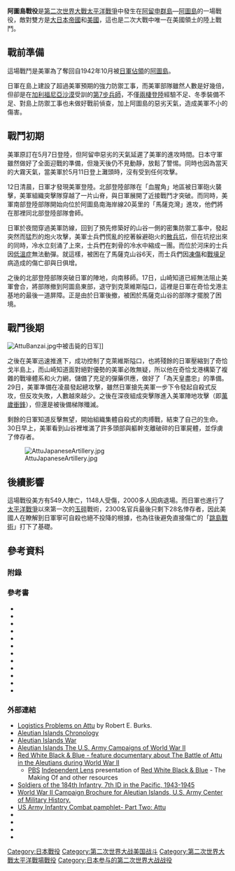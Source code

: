 {{FixBunching|beg}}
{{Infobox Military Conflict
|conflict= 阿圖島戰役
|        image=[[Image:US_troops_at_the_Battle_of_Attu.jpg|300px]]
|      caption=阿圖島戰役的美軍
|     partof=[[第二次世界大戰|第二次世界大戰]][[太平洋戰爭|太平洋戰爭]]
|         date=1943年5月11日－1943年5月30日
|        place=[[阿拉斯加州|阿拉斯加州]]的[[阿圖島|阿圖島]]
|       result=[[美軍|美軍]]勝利
|   combatant1={{flagicon|United States|1912}} [[美國|美國]]<br /> [[File:7th_Infantry_Division_CSIB.jpg|21px]][[美國陸軍第7步兵師|第7步兵師]]
|   combatant2={{EOJ}}
|   commander1= {{flagicon|United States|1912}} {{tsl|en|John L. DeWitt|約翰.德維特}}<br> {{flagicon|United States|1912}}[[托馬斯·金凱德|托馬斯·金凱德]]<br>{{flagicon|United States|1912}}{{tsl|en|Archibald V. Arnold|阿齊畢德.阿爾諾}}
|   commander2={{flagicon|Japan|alt}} {{tsl|ja|山崎保代|山崎保代}}{{KIA}}<br>{{flagicon|Japan|alt}} [[辰口信夫|辰口信夫]]{{KIA}}
|    strength1=15,000
|    strength2=2,900
|  casualties1= 549人陣亡<br>1,148人受傷<br>2,100名非戰鬥撤離
|  casualties2= 2,850人陣亡<br>29名被俘
}}
{{FixBunching|mid}}
{{FixBunching|mid}}
{{Campaignbox Aleutians}}
{{Campaignbox Pacific Ocean}}
{{FixBunching|end}}

'''阿圖島戰役'''是[[第二次世界大戰|第二次世界大戰]][[太平洋戰爭|太平洋戰爭]]中發生在[[阿留申群島|阿留申群島]]—[[阿圖島|阿圖島]]的一場戰役，敵對雙方是[[大日本帝國|大日本帝國]]和[[美國|美國]]，這也是二次大戰中唯一在美國領土的陸上戰鬥。

==戰前準備==
這場戰鬥是美軍為了奪回自1942年10月被[[日軍|日軍]][[日軍佔領阿圖島|佔領]]的[[阿圖島|阿圖島]]。

日軍在島上建設了超過美軍預期的強力防禦工事，而美軍部隊雖然人數是好幾倍，但卻是在[[加利福尼亞|加利福尼亞]][[沙漠|沙漠]]受訓的[[美國陸軍第7步兵師|第7步兵師]]，不僅[[兩棲登陸|兩棲登陸]]經驗不足、冬季裝備不足、對島上防禦工事也未做好戰前偵查，加上阿圖島的惡劣天氣，造成美軍不小的傷害。

==戰鬥初期==
美軍原訂在5月7日登陸，但阿留申惡劣的天氣延遲了美軍的進攻時間。日本守軍雖然做好了全面迎戰的準備，但幾天後仍不見動靜，放鬆了警惕。同時也因為當天的大霧天氣，當美軍於5月11日登上灘頭時，沒有受到任何攻擊。

12日清晨，日軍才發現美軍登陸。北部登陸部隊在「血腥角」地區被日軍砲火襲擊，美軍組織突擊隊穿越了一片山脊，與日軍展開了近接戰鬥才突破。而同時，美軍南部登陸部隊開始向位於阿圖島南海岸線20英里的「馬薩克灣」進攻，他們將在那裡同北部登陸部隊會師。

日軍於夜間穿過美軍防線，回到了預先修築好的山谷一側的密集防禦工事中，發起突然而猛烈的炮火攻擊，美軍士兵們慌亂的挖著躲避砲火的[[散兵坑|散兵坑]]，但在坑挖出來的同時，冷水立刻涌了上來，士兵們在刺骨的冷水中縮成一團。而位於河床的士兵因[[低溫症|低溫症]]無法動彈。就這樣，被困在了馬薩克山谷6天，而士兵們因[[凍傷|凍傷]]和[[戰壕足|戰壕足]]病造成的傷亡卻與日俱增。

之後的北部登陸部隊突破日軍的陣地，向南移師。17日，山崎知道已經無法阻止美軍會合，將部隊撤到阿圖島東部，退守到克萊維斯隘口，這裡是日軍在奇恰戈港主基地的最後一道屏障。正是由於日軍後撤，被困於馬薩克山谷的部隊才擺脫了困境。

==戰鬥後期==
[[Image:AttuBanzai.jpg|thumb]]中被击毙的日军]]

之後在美軍迅速推進下，成功控制了克萊維斯隘口，也將殘餘的日軍壓縮到了奇恰戈半島上，而山崎知道面對絕對優勢的美軍必敗無疑，所以他在奇恰戈港構築了複雜的戰壕體系和火力網，儲備了充足的彈藥供應，做好了「為天皇盡忠」的準備。29日，美軍準備在凌晨發起總攻擊，雖然日軍搶先美軍一步下令發起自殺式反攻，但反攻失敗，人數越來越少。之後在深夜組成突擊隊進入美軍陣地攻擊（即[[萬歲衝鋒|萬歲衝鋒]]），但還是被後備梯隊殲滅。

剩餘的日軍知道反擊無望，開始組織集體自殺式的肉搏戰，結束了自己的生命。30日早上，美軍看到山谷裡堆滿了許多頭部與軀幹支離破碎的日軍屍體，並俘虜了倖存者。

[[Image:AttuJapaneseArtillery.jpg|thumb]]

==後續影響==
這場戰役美方有549人陣亡，1148人受傷，2000多人因病退場。而日軍也進行了[[太平洋戰爭|太平洋戰爭]]以來第一次的[[玉碎|玉碎]]戰術，2300名官兵最後只剩下28名倖存者，因此美國人在瞭解到日軍寧可自殺也絕不投降的根據，也為往後避免直接傷亡的「[[跳島戰術|跳島戰術]]」打下了基礎。

==參考資料==
===附錄===
{{Reflist}}

===參考書===
*{{cite book | last = Cloe | first = John Haile | authorlink = | coauthors = | year = 1990 | chapter = | title = The Aleutian Warriors: A History of the 11th Air Force and Fleet Air Wing 4  | publisher = Pictorial Histories Publishing Co. and Anchorage Chapter – Air Force Association | location = Missoula, Montana | isbn = 0929521358 | oclc = 25370916 }}
*{{cite book | last = Dickrell | first = Jeff | authorlink =  | coauthors = | year = 2001 | chapter = | title = Center of the Storm: The Bombing of Dutch Harbor and the Experience of Patrol Wing Four in the Aleutians, Summer 1942 | publisher = Pictorial Histories Publishing Co., Inc. | location = Missoula, Montana | isbn = 1575100924 | oclc = 50242148 }}
*{{cite book | last = Feinberg | first = Leonard | authorlink =  | coauthors = | year = 1992 | chapter = | title = Where the Williwaw Blows: The Aleutian Islands-World War II  | publisher = Pilgrims' Process | location =  | isbn = 097106098-3 | oclc = 57146667 }}
*{{cite book | last = Garfield | first = Brian | authorlink = Brian Garfield | coauthors =  | year = 1995 | origyear = 1969 | chapter = | title = The Thousand-Mile War: World War II in Alaska and the Aleutians  | url = https://archive.org/details/thousandmilewarw0000garf_m3d2 | publisher = University of Alaska Press | location = Fairbanks | isbn = 0912006838 | oclc = 33358488 }}
*{{cite book | last = Goldstein | first = Donald M. | authorlink =  | coauthors = Katherine V. Dillon | year = 1992 | chapter = | title = The Williwaw War: The Arkansas National Guard in the Aleutians in World War  | publisher = University of Arkansas Press | location = Fayettville | isbn = 1557282420 | oclc = 24912734 }}
*{{cite book | last = Hays | first = Otis | authorlink =  | coauthors =  | year = 2004 | chapter = | title = Alaska's Hidden Wars: Secret Campaigns on the North Pacific Rim | url = https://archive.org/details/alaskashiddenwar00otic | publisher = University of Alaska Press | location = | isbn = 188996364X | oclc =  }}
*{{cite book | last = Lorelli | first = John A. | authorlink =  | coauthors =  | year = 1984 | chapter = | title = The Battle of the Komandorski Islands  | url = https://archive.org/details/battleofkomandor0000lore | publisher = United States Naval Institute | location = Annapolis | isbn = 0870210939 | oclc = 10824413 }}
*{{cite book | last = Morison | first = Samuel Eliot | authorlink = Samuel Eliot Morison | coauthors =  | origyear = 1951 | year = 2001 | chapter = | title = Aleutians, Gilberts and Marshalls, June 1942-April 1944, ''vol. 7 of'' [[History_of_United_States_Naval_Operations_in_World_War_II|History of United States Naval Operations in World War II]] | publisher = University of Illinois Press | location = Champaign | isbn = 0316583057 | oclc = 7288530 }}
*{{cite book | last = Parshall | first = Jonathan | authorlink =  | coauthors = Tully, Anthony  | year = 2005 | title = Shattered Sword: The Untold Story of the Battle of Midway | url = https://archive.org/details/shatteredswordun0000pars | publisher = Potomac Books | location = Dulles, Virginia | id = ISBN 1574889230 | oclc = 60373935 }}
*{{cite book | last = Perras | first = Galen Roger | authorlink = | coauthors =  | year = 2003 | chapter = | title = Stepping Stones to Nowhere, The Aleutian Islands, Alaska, and American Military Strategy, 1867 - 1945 | url = https://archive.org/details/steppingstonesto00gale | publisher = University of British Columbia Press | location = Vancouver | isbn = 1591148367 | oclc = 53015264 }}
*{{cite book | last = Urwin | first = Gregory J. W. | authorlink = | coauthors =  | year = 2000 | chapter = | title = The Capture of Attu: A World War II Battle as Told by the Men Who Fought There | url = https://archive.org/details/captureofattuwor0000unse | publisher = Bison Books | location =  | isbn = 080329557X | oclc =  }}
*{{cite book | last = Wetterhahn | first = Ralph | authorlink = | coauthors =  | year = 2004 | chapter = | title = The Last Flight of Bomber 31: Harrowing Tales of American and Japanese Pilots Who Fought World War II's Arctic Air Campaign | url = https://archive.org/details/lastflightofbomb00wett | publisher = Da Capo Press | location =  | isbn = 0786713607 | oclc =  }}

=== 外部連結 ===
{{Commons|Battle of Attu}}
* [https://web.archive.org/web/20080302003959/http://www.almc.army.mil/alog/issues/MayJun03/MS778.htm Logistics Problems on Attu] by Robert E. Burks.
* [https://web.archive.org/web/20050426022718/http://users.commkey.net/fussichen/otdaleu.htm Aleutian Islands Chronology]
* [http://www.explorenorth.com/library/military/aleutian_war-usarmy.html Aleutian Islands War] {{Wayback|url=http://www.explorenorth.com/library/military/aleutian_war-usarmy.html |date=20110608010308 }}
* [http://www.ibiblio.org/hyperwar/USA/USA-C-Aleutians/  Aleutian Islands The U.S. Army Campaigns of World War II] {{Wayback|url=http://www.ibiblio.org/hyperwar/USA/USA-C-Aleutians/ |date=20210322220449 }}
*[https://web.archive.org/web/20170911193528/http://alaskainvasion.com/ Red White Black & Blue - feature documentary about The Battle of Attu in the Aleutians during World War II]
**[[PBS|PBS]] [[Independent_Lens|Independent Lens]] presentation of [http://www.pbs.org/independentlens/redwhiteblackandblue/index.html Red White Black & Blue] {{Wayback|url=http://www.pbs.org/independentlens/redwhiteblackandblue/index.html |date=20111019184016 }} - The Making Of and other resources
* [https://web.archive.org/web/20080330014932/http://www.robsmith.org/184th-inf/ Soldiers of the 184th Infantry, 7th ID in the Pacific, 1943-1945]
*[http://www.army.mil/cmh/brochures/aleut/aleut.htm World War II Campaign Brochure for Aleutian Islands, U.S. Army Center of Military History.] {{Wayback|url=http://www.army.mil/cmh/brochures/aleut/aleut.htm |date=20071208045716 }}
* [http://www.ibiblio.org/hyperwar/USA/USA-InfCombat/index.html#attu US Army Infantry Combat pamphlet- Part Two:  Attu] {{Wayback|url=http://www.ibiblio.org/hyperwar/USA/USA-InfCombat/index.html#attu |date=20110521035019 }}
*{{cite book | last = Cloe | first = John Haile | authorlink = | coauthors = | year = 1990 | chapter = | title = The Aleutian Warriors: A History of the 11th Air Force and Fleet Air Wing 4  | publisher = Pictorial Histories Publishing Co. and Anchorage Chapter – Air Force Association | location = Missoula, Montana | isbn = 0929521358 | oclc = 25370916 }}
*{{cite book | last = Dickrell | first = Jeff | authorlink =  | coauthors = | year = 2001 | chapter = | title = Center of the Storm: The Bombing of Dutch Harbor and the Experience of Patrol Wing Four in the Aleutians, Summer 1942 | publisher = Pictorial Histories Publishing Co., Inc. | location = Missoula, Montana | isbn = 1575100924 | oclc = 50242148 }}
*{{cite book | last = Feinberg | first = Leonard | authorlink =  | coauthors = | year = 1992 | chapter = | title = Where the Williwaw Blows: The Aleutian Islands-World War II  | publisher = Pilgrims' Process | location =  | isbn = 097106098-3 | oclc = 57146667 }}
*{{cite book | last = Garfield | first = Brian | authorlink = Brian Garfield | coauthors =  | year = 1995 | origyear = 1969 | chapter = | title = The Thousand-Mile War: World War II in Alaska and the Aleutians  | url = https://archive.org/details/thousandmilewarw0000garf_m3d2 | publisher = University of Alaska Press | location = Fairbanks | isbn = 0912006838 | oclc = 33358488 }}

{{第二次世界大戰}}
[[Category:日本戰役|Category:日本戰役]]
[[Category:第二次世界大战美国战斗|Category:第二次世界大战美国战斗]]
[[Category:第二次世界大戰太平洋戰場戰役|Category:第二次世界大戰太平洋戰場戰役]]
[[Category:日本参与的第二次世界大战战役|Category:日本参与的第二次世界大战战役]]